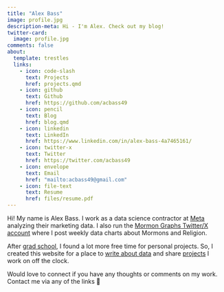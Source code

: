 ```yaml
---
title: "Alex Bass"
image: profile.jpg
description-meta: Hi - I'm Alex. Check out my blog!
twitter-card: 
  image: profile.jpg
comments: false
about:
  template: trestles
  links:
    - icon: code-slash
      text: Projects
      href: projects.qmd
    - icon: github
      text: Github
      href: https://github.com/acbass49
    - icon: pencil
      text: Blog
      href: blog.qmd
    - icon: linkedin
      text: LinkedIn
      href: https://www.linkedin.com/in/alex-bass-4a7465161/
    - icon: twitter-x
      text: Twitter
      href: https://twitter.com/acbass49
    - icon: envelope
      text: Email
      href: "mailto:acbass49@gmail.com"
    - icon: file-text
      text: Resume
      href: files/resume.pdf
---
```


Hi! My name is Alex Bass. I work as a data science contractor at [Meta](https://about.meta.com) analyzing their marketing data. I also run the [Mormon Graphs Twitter/X account](https://twitter.com/LDSgraphs) where I post weekly data charts about Mormons and Religion.

After [grad school](https://datascience.virginia.edu/), I found a lot more free time for personal projects. So, I created this website for a place to [write about data](blog.qmd) and share [projects](projects.qmd) I work on off the clock.

Would love to connect if you have any thoughts or comments on my work. Contact me via any of the links 🙂
